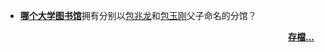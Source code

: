 *'''[[上海交通大学图书馆|哪个大学图书馆]]'''拥有分别以[[包兆龙|包兆龙]]和[[包玉刚|包玉刚]]父子命名的分馆？

<div style="text-align: right; direction: ltr; margin-left: 1em;margin-right:10px;margin-bottom:4px;">
'''[[Portal:中国高校/你知道吗/存档|存檔...]]'''
</div>